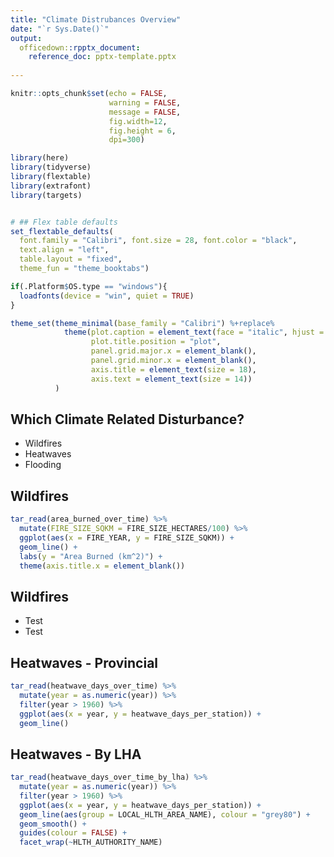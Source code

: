 ```yaml
---
title: "Climate Distrubances Overview"
date: "`r Sys.Date()`"
output: 
  officedown::rpptx_document:
    reference_doc: pptx-template.pptx
    
---
```



```r
knitr::opts_chunk$set(echo = FALSE,
                      warning = FALSE,
                      message = FALSE, 
                      fig.width=12, 
                      fig.height = 6, 
                      dpi=300)

library(here)
library(tidyverse)
library(flextable)
library(extrafont)
library(targets)


# ## Flex table defaults
set_flextable_defaults(
  font.family = "Calibri", font.size = 28, font.color = "black",
  text.align = "left",
  table.layout = "fixed",
  theme_fun = "theme_booktabs")

if(.Platform$OS.type == "windows"){
  loadfonts(device = "win", quiet = TRUE)
}

theme_set(theme_minimal(base_family = "Calibri") %+replace%
            theme(plot.caption = element_text(face = "italic", hjust = 1),
                  plot.title.position = "plot",
                  panel.grid.major.x = element_blank(),
                  panel.grid.minor.x = element_blank(),
                  axis.title = element_text(size = 18),
                  axis.text = element_text(size = 14))
          )
```

## Which Climate Related Disturbance?
- Wildfires
- Heatwaves
- Flooding



## Wildfires
```r
tar_read(area_burned_over_time) %>% 
  mutate(FIRE_SIZE_SQKM = FIRE_SIZE_HECTARES/100) %>% 
  ggplot(aes(x = FIRE_YEAR, y = FIRE_SIZE_SQKM)) +
  geom_line() +
  labs(y = "Area Burned (km^2)") +
  theme(axis.title.x = element_blank())
```

## Wildfires

- Test
- Test

## Heatwaves - Provincial
```r
tar_read(heatwave_days_over_time) %>% 
  mutate(year = as.numeric(year)) %>% 
  filter(year > 1960) %>% 
  ggplot(aes(x = year, y = heatwave_days_per_station)) +
  geom_line() 
```

## Heatwaves - By LHA
```r
tar_read(heatwave_days_over_time_by_lha) %>% 
  mutate(year = as.numeric(year)) %>% 
  filter(year > 1960) %>% 
  ggplot(aes(x = year, y = heatwave_days_per_station)) +
  geom_line(aes(group = LOCAL_HLTH_AREA_NAME), colour = "grey80") +
  geom_smooth() +
  guides(colour = FALSE) +
  facet_wrap(~HLTH_AUTHORITY_NAME)
```

